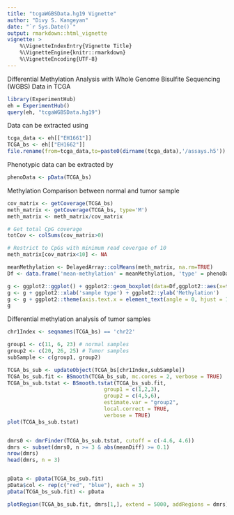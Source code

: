 ```yaml
---
title: "tcgaWGBSData.hg19 Vignette"
author: "Divy S. Kangeyan"
date: "`r Sys.Date()`"
output: rmarkdown::html_vignette
vignette: >
    %\VignetteIndexEntry{Vignette Title}
    %\VignetteEngine{knitr::rmarkdown}
    %\VignetteEncoding{UTF-8}
---
```


Differential Methylation Analysis with Whole Genome Bisulfite Sequencing (WGBS) Data in TCGA
```r
library(ExperimentHub)
eh = ExperimentHub()
query(eh, "tcgaWGBSData.hg19")
```

Data can be extracted using
```r
tcga_data <- eh[["EH1661"]]
TCGA_bs <- eh[["EH1662"]]
file.rename(from=tcga_data,to=paste0(dirname(tcga_data),'/assays.h5'))
```


Phenotypic data can be extracted by
```r
phenoData <- pData(TCGA_bs)
```


Methylation Comparison between normal and tumor sample
```r
cov_matrix <- getCoverage(TCGA_bs)
meth_matrix <- getCoverage(TCGA_bs, type='M')
meth_matrix <- meth_matrix/cov_matrix

# Get total CpG coverage
totCov <- colSums(cov_matrix>0)

# Restrict to CpGs with minimum read covergae of 10
meth_matrix[cov_matrix<10] <- NA 

meanMethylation <- DelayedArray::colMeans(meth_matrix, na.rm=TRUE)
Df <- data.frame('mean-methylation' = meanMethylation, 'type' = phenoData$sample.type)

g <- ggplot2::ggplot() + ggplot2::geom_boxplot(data=Df,ggplot2::aes(x=type,y=mean.methylation))
g <- g + ggplot2::xlab('sample type') + ggplot2::ylab('Methylation') 
g <- g + ggplot2::theme(axis.text.x = element_text(angle = 0, hjust = 1))
g

```


Differential methylation analysis of tumor samples
```r
chr1Index <- seqnames(TCGA_bs) == 'chr22'

group1 <- c(11, 6, 23) # normal samples
group2 <- c(20, 26, 25) # Tumor samples
subSample <- c(group1, group2)

TCGA_bs_sub <- updateObject(TCGA_bs[chr1Index,subSample])
TCGA_bs_sub.fit <- BSmooth(TCGA_bs_sub, mc.cores = 2, verbose = TRUE)
TCGA_bs_sub.tstat <- BSmooth.tstat(TCGA_bs_sub.fit, 
                               group1 = c(1,2,3),
                               group2 = c(4,5,6), 
                               estimate.var = "group2",
                               local.correct = TRUE,
                               verbose = TRUE)
plot(TCGA_bs_sub.tstat)


dmrs0 <- dmrFinder(TCGA_bs_sub.tstat, cutoff = c(-4.6, 4.6))
dmrs <- subset(dmrs0, n >= 3 & abs(meanDiff) >= 0.1)
nrow(dmrs)
head(dmrs, n = 3)


pData <- pData(TCGA_bs_sub.fit)
pData$col <- rep(c("red", "blue"), each = 3)
pData(TCGA_bs_sub.fit) <- pData

plotRegion(TCGA_bs_sub.fit, dmrs[1,], extend = 5000, addRegions = dmrs)

```




